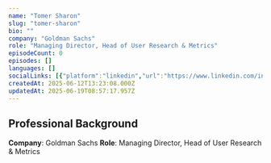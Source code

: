 ```yaml
---
name: "Tomer Sharon"
slug: "tomer-sharon"
bio: ""
company: "Goldman Sachs"
role: "Managing Director, Head of User Research & Metrics"
episodeCount: 0
episodes: []
languages: []
socialLinks: [{"platform":"linkedin","url":"https://www.linkedin.com/in/tomersharon/"}]
createdAt: 2025-06-12T13:23:08.000Z
updatedAt: 2025-06-19T08:57:17.957Z
---
```


## Professional Background

**Company**: Goldman Sachs
**Role**: Managing Director, Head of User Research & Metrics
